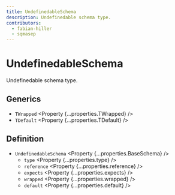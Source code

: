 ```yaml
---
title: UndefinedableSchema
description: Undefinedable schema type.
contributors:
  - fabian-hiller
  - sqmasep
---
```



# UndefinedableSchema

Undefinedable schema type.

## Generics

- `TWrapped` <Property {...properties.TWrapped} />
- `TDefault` <Property {...properties.TDefault} />

## Definition

- `UndefinedableSchema` <Property {...properties.BaseSchema} />
  - `type` <Property {...properties.type} />
  - `reference` <Property {...properties.reference} />
  - `expects` <Property {...properties.expects} />
  - `wrapped` <Property {...properties.wrapped} />
  - `default` <Property {...properties.default} />
